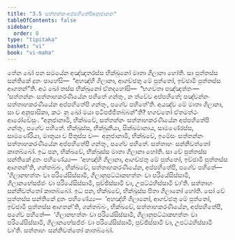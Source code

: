 ```yaml
---
title: "3.5 සත්තන්නංඅප්පහිතේපිඅනුජානන"
tableOfContents: false
sidebar:
  order: 8
type: "tipitaka"
basket: "vi"
book: "vi-maha"
---
```



<DynamicBreadcrumb />

<Division number="198" book="vi-maha">

<Paragraph number="867" book="vi-maha">
තේන ඛෝ පන සමයේන අඤ්ඤතරස්ස භික්ඛුනෝ මාතා ගිලානා හෝති. සා පුත්තස්ස සන්තිකේ දූතං පාහේසි—  “අහඤ්හි ගිලානා, ආගච්ඡතු මේ පුත්තෝ, ඉච්ඡාමි පුත්තස්ස ආගතන්”ති. අථ ඛෝ තස්ස භික්ඛුනෝ ඒතදහෝසි—  “භගවතා පඤ්ඤත්තං—  ‘සත්තන්නං සත්තාහකරණීයේන පහිතේ ගන්තුං, න ත්වේව අප්පහිතේ; පඤ්චන්නං සත්තාහකරණීයේන අප්පහිතේපි ගන්තුං, පගේව පහිතේ’ති. අයඤ්ච මේ මාතා ගිලානා, සා ච අනුපාසිකා, කථං නු ඛෝ මයා පටිපජ්ජිතබ්බන්”ති? භගවතෝ ඒතමත්ථං ආරෝචේසුං. “අනුජානාමි, භික්ඛවේ, සත්තන්නං සත්තාහකරණීයේන අප්පහිතේපි ගන්තුං, පගේව පහිතේ. භික්ඛුස්ස, භික්ඛුනියා, සික්ඛමානාය, සාමණේරස්ස, සාමණේරියා, මාතුයා ච පිතුස්ස ච—  අනුජානාමි, භික්ඛවේ, ඉමේසං සත්තන්නං සත්තාහකරණීයේන අප්පහිතේපි ගන්තුං, පගේව පහිතේ. සත්තාහං සන්නිවත්තෝ කාතබ්බෝ.
</Paragraph>

<Paragraph number="868" book="vi-maha">
ඉධ පන, භික්ඛවේ, භික්ඛුස්ස මාතා ගිලානා හෝති. සා චේ පුත්තස්ස සන්තිකේ දූතං පහිණේය්‍ය—  ‘අහඤ්හි ගිලානා, ආගච්ඡතු මේ පුත්තෝ, ඉච්ඡාමි පුත්තස්ස ආගතන්’ති, ගන්තබ්බං, භික්ඛවේ, සත්තාහකරණීයේන, අප්පහිතේපි, පගේව පහිතේ—  ‘ගිලානභත්තං වා පරියේසිස්සාමි, ගිලානුපට්ඨාකභත්තං වා පරියේසිස්සාමි, ගිලානභේසජ්ජං වා පරියේසිස්සාමි, පුච්ඡිස්සාමි වා, උපට්ඨහිස්සාමි වා’ති. සත්තාහං සන්නිවත්තෝ කාතබ්බෝ.
</Paragraph>

<Paragraph number="869" book="vi-maha">
ඉධ පන, භික්ඛවේ, භික්ඛුස්ස පිතා ගිලානෝ හෝති. සෝ චේ පුත්තස්ස සන්තිකේ දූතං පහිණේය්‍ය—  ‘අහඤ්හි ගිලානෝ, ආගච්ඡතු මේ පුත්තෝ, ඉච්ඡාමි පුත්තස්ස ආගතන්’ති, ගන්තබ්බං, භික්ඛවේ, සත්තාහකරණීයේන, අප්පහිතේපි, පගේව පහිතේ—  ‘ගිලානභත්තං වා පරියේසිස්සාමි, ගිලානුපට්ඨාකභත්තං වා පරියේසිස්සාමි, ගිලානභේසජ්ජං වා පරියේසිස්සාමි, පුච්ඡිස්සාමි වා, උපට්ඨහිස්සාමි වා’ති. සත්තාහං සන්නිවත්තෝ කාතබ්බෝ.
</Paragraph>
</Division>